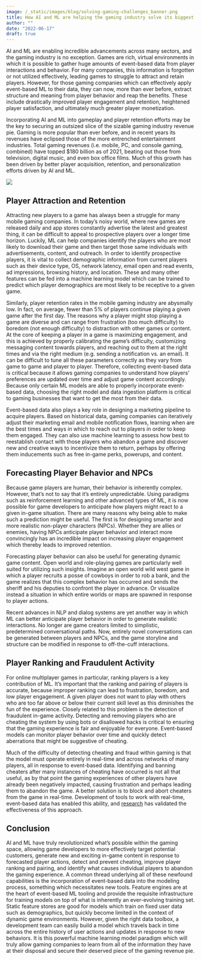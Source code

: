 ```yaml
---
image: /_static/images/blog/solving-gaming-challenges_banner.png
title: How AI and ML are helping the gaming industry solve its biggest challenges
author: ""
date: "2022-06-17"
draft: true
---
```



AI and ML are enabling incredible advancements across many sectors, and the gaming industry is no exception. Games are rich, virtual environments in which it is possible to gather huge amounts of event-based data from player interactions and behavior. For many companies, this information is forgotten or not utilized effectively, leading games to struggle to attract and retain players. However, for those gaming companies which can effectively apply event-based ML to their data, they can now, more than ever before, extract structure and meaning from player behavior and reap the benefits. These include drastically improved player engagement and retention, heightened player satisfaction, and ultimately much greater player monetization.

Incorporating AI and ML into gameplay and player retention efforts may be the key to securing an outsized slice of the sizable gaming industry revenue pie. Gaming is more popular than ever before, and in recent years its revenues have eclipsed those of the more entrenched entertainment industries. Total gaming revenues (i.e. mobile, PC, and console gaming, combined) have topped $180 billion as of 2021, beating out those from television, digital music, and even box office films. Much of this growth has been driven by better player acquisition, retention, and personalization efforts driven by AI and ML.

![](/_static/images/blog/solving-gaming-challenges_revenue.png)

## Player Attraction and Retention

Attracting new players to a game has always been a struggle for many mobile gaming companies. In today’s noisy world, where new games are released daily and app stores constantly advertise the latest and greatest thing, it can be difficult to appeal to prospective players over a longer time horizon. Luckily, ML can help companies identify the players who are most likely to download their game and then target those same individuals with advertisements, content, and outreach. In order to identify prospective players, it is vital to collect demographic information from current players such as their device type, OS, network latency, email open and read events, ad impressions, browsing history, and location. These and many other features can be fed into a machine learning model which can be trained to predict which player demographics are most likely to be receptive to a given game.

Similarly, player retention rates in the mobile gaming industry are abysmally low. In fact, on average, fewer than 5% of players continue playing a given game after the first day. The reasons why a player might stop playing a game are diverse and can range from frustration (too much difficulty) to boredom (not enough difficulty) to distraction with other games or content. At the core of keeping a player in a game is maximizing engagement, and this is achieved by properly calibrating the game’s difficulty, customizing messaging content towards players, and reaching out to them at the right times and via the right medium (e.g. sending a notification vs. an email). It can be difficult to tune all these parameters correctly as they vary from game to game and player to player. Therefore, collecting event-based data is critical because it allows gaming companies to understand how players’ preferences are updated over time and adjust game content accordingly. Because only certain ML models are able to properly incorporate event-based data, choosing the right model and data ingestion platform is critical to gaming businesses that want to get the most from their data.

Event-based data also plays a key role in designing a marketing pipeline to acquire players. Based on historical data, gaming companies can iteratively adjust their marketing email and mobile notification flows, learning when are the best times and ways in which to reach out to players in order to keep them engaged. They can also use machine learning to assess how best to reestablish contact with those players who abandon a game and discover new and creative ways to incentivize them to return, perhaps by offering them inducements such as free in-game perks, powerups, and content.

## Forecasting Player Behavior and NPCs

Because game players are human, their behavior is inherently complex. However, that’s not to say that it’s entirely unpredictable. Using paradigms such as reinforcement learning and other advanced types of ML, it is now possible for game developers to anticipate how players might react to a given in-game situation. There are many reasons why being able to make such a prediction might be useful. The first is for designing smarter and more realistic non-player characters (NPCs). Whether they are allies or enemies, having NPCs anticipate player behavior and interact more convincingly has an incredible impact on increasing player engagement which thereby leads to improved retention.

Forecasting player behavior can also be useful for generating dynamic game content. Open world and role-playing games are particularly well suited for utilizing such insights. Imagine an open world wild west game in which a player recruits a posse of cowboys in order to rob a bank, and the game realizes that this complex behavior has occurred and sends the sheriff and his deputies to confront the player in advance. Or visualize instead a situation in which entire worlds or maps are spawned in response to player actions.

Recent advances in NLP and dialog systems are yet another way in which ML can better anticipate player behavior in order to generate realistic interactions. No longer are game creators limited to simplistic, predetermined conversational paths. Now, entirely novel conversations can be generated between players and NPCs, and the game storyline and structure can be modified in response to off-the-cuff interactions.

## Player Ranking and Fraudulent Activity

For online multiplayer games in particular, ranking players is a key contribution of ML. It’s important that the ranking and pairing of players is accurate, because improper ranking can lead to frustration, boredom, and low player engagement. A given player does not want to play with others who are too far above or below their current skill level as this diminishes the fun of the experience. Closely related to this problem is the detection of fraudulent in-game activity. Detecting and removing players who are cheating the system by using bots or disallowed hacks is critical to ensuring that the gaming experience is fair and enjoyable for everyone. Event-based models can monitor player behavior over time and quickly detect aberrations that might be suggestive of cheating.

Much of the difficulty of detecting cheating and fraud within gaming is that the model must operate entirely in real-time and across networks of many players, all in response to event-based data. Identifying and banning cheaters after many instances of cheating have occurred is not all that useful, as by that point the gaming experiences of other players have already been negatively impacted, causing frustration and perhaps leading them to abandon the game. A better solution is to block and abort cheaters from the game in real-time. Development of tools to work with real-time, event-based data has enabled this ability, and  [research](https://openworks.wooster.edu/cgi/viewcontent.cgi?article=11803&context=independentstudy)  has validated the effectiveness of this approach.

## Conclusion

AI and ML have truly revolutionized what’s possible within the gaming space, allowing game developers to more effectively target potential customers, generate new and exciting in-game content in response to forecasted player actions, detect and prevent cheating, improve player ranking and pairing, and identify what causes individual players to abandon the gaming experience. A common thread underlying all of these newfound capabilities is the incorporation of event-based data into the modeling process, something which necessitates new tools. Feature engines are at the heart of event-based ML tooling and provide the requisite infrastructure for training models on top of what is inherently an ever-evolving training set. Static feature stores are good for models which train on fixed user data such as demographics, but quickly become limited in the context of dynamic game environments. However, given the right data toolbox, a development team can easily build a model which travels back in time across the entire history of user actions and updates in response to new behaviors. It is this powerful machine learning model paradigm which will truly allow gaming companies to learn from all of the information they have at their disposal and secure their deserved piece of the gaming revenue pie.
